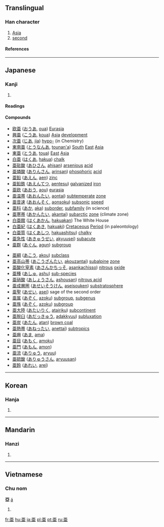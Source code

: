 {{see|亞}}<!-- may be replaced by zh-forms -->

==Translingual==
===Han character===
{{Han char|rn=7|rad=二|as=05|sn=7|four=|canj=一中中一 (MLLM), X一中中一 (XMLLM)}}
# [[Asia]]
# [[second]]
====References====
{{Han ref|kx=0087.111|dkj=00272|dj=0183.190|hdz=10021.010|uh=4E9C|ud=20124}}
----
==Japanese==
===Kanji===
{{ja-kanji|grade=c|rs=二05}}
# {{defn|Japanese}}
====Readings====
{{ja-readings|on=[[あ]] (a), [[あつ]] (atsu), [[おう]] (ō)|kun=[[つぐ]] (tsugu)}}
====Compounds====
{{top2}}
*[[欧亜]] ([[おうあ]], [[oua]]) [[Eurasia]]
*[[興亜]] ([[こうあ]], [[koua]]) [[Asia]] [[development]]
*[[次亜]] ([[じあ]], [[jia]]) [[hypo-]] (in Chemistry)
*[[東南亜]] ([[とうなんあ]], [[tounan'a]]) [[South]] [[East]] [[Asia]]
*[[東亜]] ([[とうあ]], [[toua]]) [[East]] [[Asia]]
*[[白亜]] ([[はくあ]], [[hakua]]) [[chalk]]
*[[亜砒酸]] ([[あひさん]], [[ahisan]]) [[arsenious]] [[acid]]
*[[亜燐酸]] ([[ありんさん]], [[arinsan]]) [[phosphoric]] [[acid]]
*[[亜鉛]] ([[あえん]], [[aen]]) [[zinc]]
*[[亜鉛鉄]] ([[あえんてつ]], [[aentesu]]) [[galvanized]] [[iron]]
*[[亜欧]] ([[あおう]], [[aou]]) [[eurasia]]
*[[亜温帯]] ([[あおんたい]], [[aontai]]) [[subtemperate]] [[zone]]
*[[亜音速]] ([[あおんそく]], [[aonsoku]]) [[subsonic]] [[speed]]
*[[亜科]] ([[あか]], [[aka]]) [[suborder]], [[subfamily]] (in science)
*[[亜寒帯]] ([[あかんたい]], [[akantai]]) [[subarctic]] [[zone]] (climate zone)
*[[白亜館]] ([[はくあかん]], [[hakuakan]]) The White House 
*[[白亜紀]] ([[はくあき]], [[hakuaki]]) [[Cretaceous]] [[Period]] (in paleontology)
*[[白亜質]] ([[はくあしつ]], [[hakuashitsu]]) [[chalky]]
*[[亜急性]] ([[あきゅうせい]], [[akyuusei]]) [[subacute]]
*[[亜群]] ([[あぐん]], [[agun]]) [[subgroup]]
{{mid2}}
*[[亜綱]] ([[あこう]], [[akou]]) [[subclass]]
*[[亜高山帯]] ([[あこうざんたい]], [[akouzantai]]) [[subalpine]] [[zone]]
*[[亜酸化窒素]] ([[あさんかちっそ]], [[asankachisso]]) [[nitrous]] [[oxide]]
*[[亜種]] ([[あしゅ]], [[ashu]]) [[sub-species]]
*[[亜硝酸]] ([[あしょうさん]], [[ashousan]]) [[nitrous acid]]
*[[亜成層圏]] ([[あせいそうけん]], [[aseisouken]]) [[substratosphere]]
*[[亜聖]] ([[あせい]], [[asei]]) sage of the second order
*[[亜属]] ([[あぞく]], [[azoku]]) [[subgroup]], [[subgenus]]
*[[亜族]] ([[あぞく]], [[azoku]]) [[subgroup]]
*[[亜大陸]] ([[あたいりく]], [[atairiku]]) [[subcontinent]]
*[[亜脱臼]] ([[あだっきゅう]], [[adakkyuu]]) [[subluxation]]
*[[亜炭]] ([[あたん]], [[atan]]) [[brown coal]]
*[[亜熱帯]] ([[あねったい]], [[anettai]]) [[subtropics]]
*[[亜麻]] ([[あま]], [[ama]])
*[[亜目]] ([[あもく]], [[amoku]])
*[[亜門]] ([[あもん]], [[amon]])
*[[亜流]] ([[ありゅう]], [[aryuu]])
*[[亜硫酸]] ([[ありゅうさん]], [[aryuusan]])
*[[亜鈴]] ([[あれい]], [[arei]])
{{bottom}}
----

==Korean==
===Hanja===
{{ko-hanja|hangeul=아|rv=a|mr=a}}
# {{defn|Korean}}
----
==Mandarin==
===Hanzi===
{{cmn-hanzi|pin=[[yà]] ([[ya4]]), [[zhāi]] ([[zhai1]]), [[zī]] ([[zi1]])|wg=ya<sup>4</sup>, chai<sup>1</sup>, tzu<sup>1</sup>}}
# {{defn|Mandarin}}

----

==Vietnamese==
===Chu nom===
'''亞''' [[á]]
# {{defn|Vietnamese}}

[[fr:亜]]
[[hu:亜]]
[[ja:亜]]
[[pl:亜]]
[[pt:亜]]
[[ru:亜]]